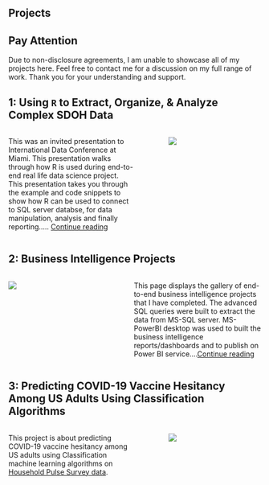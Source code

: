 <head>

<title>Projects</title>

</head>

<body>

<h2>Projects</h2>

::: {.callout-important appearance="default"}
## Pay Attention
Due to non-disclosure agreements, I am unable to showcase all of my projects here. Feel free to contact me for a discussion on my full range of work. Thank you for your understanding and support.
:::



## 1: Using `R` to Extract, Organize, & Analyze Complex SDOH Data

::: columns
::: {.column width="55%"}
This was an invited presentation to International Data Conference at Miami. This presentation walks through how R is used during end-to-end real life data science project.\
This presentation takes you through the example and code snippets to show how R can be used to connect to SQL server databse, for data manipulation, analysis and finally reporting..... [Continue reading](https://rpubs.com/igonz009/953071){target="_blank"}
:::

::: {.column width="5%"}
:::

::: {.column width="40%"}
![](images/DataAnalysisProcess)
:::
:::

## 2: Business Intelligence Projects

::: columns
::: {.column width="40%"}
![](images/ExecutiveSummary)
:::

::: {.column width="5%"}
:::

::: {.column width="55%"}
This page displays the gallery of end-to-end business intelligence projects that I have completed. The advanced SQL queries were built to extract the data from MS-SQL server. MS-PowerBI desktop was used to built the business intelligence reports/dashboards and to publish on Power BI service....[Continue reading](){target="_blank"}
:::
:::

## 3: Predicting COVID-19 Vaccine Hesitancy Among US Adults Using Classification Algorithms

::: columns
::: {.column width="55%"}
This project is about predicting COVID-19 vaccine hesitancy among US adults using Classification machine learning algorithms on [Household Pulse Survey data](https://www.census.gov/programs-surveys/household-pulse-survey/datasets.html).
:::

::: {.column width="5%"}
:::

::: {.column width="40%"}
![](images/CovidVaccineHesitancyPrediction.PNG)
:::
:::
